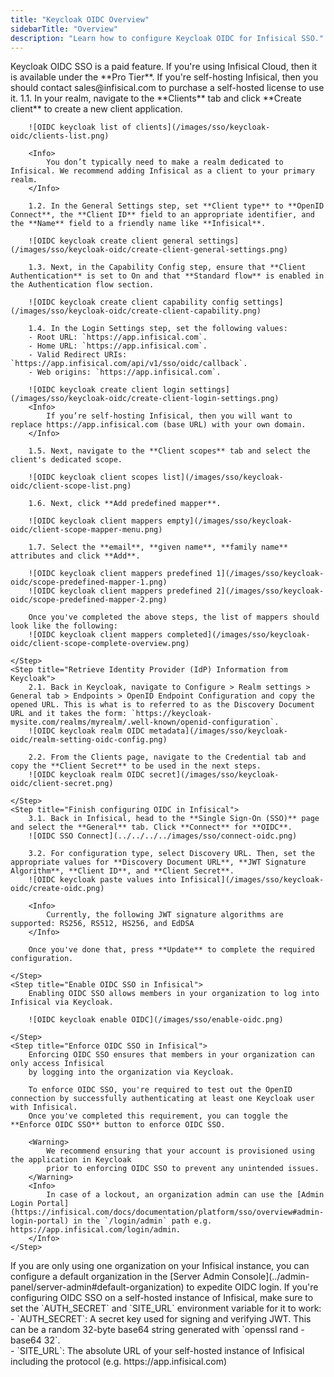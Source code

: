 ```yaml
---
title: "Keycloak OIDC Overview"
sidebarTitle: "Overview"
description: "Learn how to configure Keycloak OIDC for Infisical SSO."
---
```


<Info>
    Keycloak OIDC SSO is a paid feature. If you're using Infisical Cloud, then it
    is available under the **Pro Tier**. If you're self-hosting Infisical, then
    you should contact sales@infisical.com to purchase a self-hosted license to
    use it.
</Info>

<Steps>
    <Step title="Create an OIDC client application in Keycloak">
        1.1. In your realm, navigate to the **Clients** tab and click **Create client** to create a new client application.

        ![OIDC keycloak list of clients](/images/sso/keycloak-oidc/clients-list.png)

        <Info>
            You don’t typically need to make a realm dedicated to Infisical. We recommend adding Infisical as a client to your primary realm.
        </Info>

        1.2. In the General Settings step, set **Client type** to **OpenID Connect**, the **Client ID** field to an appropriate identifier, and the **Name** field to a friendly name like **Infisical**.

        ![OIDC keycloak create client general settings](/images/sso/keycloak-oidc/create-client-general-settings.png)

        1.3. Next, in the Capability Config step, ensure that **Client Authentication** is set to On and that **Standard flow** is enabled in the Authentication flow section.

        ![OIDC keycloak create client capability config settings](/images/sso/keycloak-oidc/create-client-capability.png)

        1.4. In the Login Settings step, set the following values:
        - Root URL: `https://app.infisical.com`.
        - Home URL: `https://app.infisical.com`.
        - Valid Redirect URIs: `https://app.infisical.com/api/v1/sso/oidc/callback`.
        - Web origins: `https://app.infisical.com`.

        ![OIDC keycloak create client login settings](/images/sso/keycloak-oidc/create-client-login-settings.png)
        <Info>
            If you’re self-hosting Infisical, then you will want to replace https://app.infisical.com (base URL) with your own domain.
        </Info>

        1.5. Next, navigate to the **Client scopes** tab and select the client's dedicated scope.

        ![OIDC keycloak client scopes list](/images/sso/keycloak-oidc/client-scope-list.png)

        1.6. Next, click **Add predefined mapper**.

        ![OIDC keycloak client mappers empty](/images/sso/keycloak-oidc/client-scope-mapper-menu.png)

        1.7. Select the **email**, **given name**, **family name** attributes and click **Add**.

        ![OIDC keycloak client mappers predefined 1](/images/sso/keycloak-oidc/scope-predefined-mapper-1.png)
        ![OIDC keycloak client mappers predefined 2](/images/sso/keycloak-oidc/scope-predefined-mapper-2.png)

        Once you've completed the above steps, the list of mappers should look like the following:
        ![OIDC keycloak client mappers completed](/images/sso/keycloak-oidc/client-scope-complete-overview.png)

    </Step>
    <Step title="Retrieve Identity Provider (IdP) Information from Keycloak">
        2.1. Back in Keycloak, navigate to Configure > Realm settings > General tab > Endpoints > OpenID Endpoint Configuration and copy the opened URL. This is what is to referred to as the Discovery Document URL and it takes the form: `https://keycloak-mysite.com/realms/myrealm/.well-known/openid-configuration`.
        ![OIDC keycloak realm OIDC metadata](/images/sso/keycloak-oidc/realm-setting-oidc-config.png)

        2.2. From the Clients page, navigate to the Credential tab and copy the **Client Secret** to be used in the next steps.
        ![OIDC keycloak realm OIDC secret](/images/sso/keycloak-oidc/client-secret.png)

    </Step>
    <Step title="Finish configuring OIDC in Infisical">
        3.1. Back in Infisical, head to the **Single Sign-On (SSO)** page and select the **General** tab. Click **Connect** for **OIDC**.
        ![OIDC SSO Connect](../../../../images/sso/connect-oidc.png)

        3.2. For configuration type, select Discovery URL. Then, set the appropriate values for **Discovery Document URL**, **JWT Signature Algorithm**, **Client ID**, and **Client Secret**.
        ![OIDC keycloak paste values into Infisical](/images/sso/keycloak-oidc/create-oidc.png)

        <Info>
            Currently, the following JWT signature algorithms are supported: RS256, RS512, HS256, and EdDSA
        </Info>

        Once you've done that, press **Update** to complete the required configuration.

    </Step>
    <Step title="Enable OIDC SSO in Infisical">
        Enabling OIDC SSO allows members in your organization to log into Infisical via Keycloak.

        ![OIDC keycloak enable OIDC](/images/sso/enable-oidc.png)

    </Step>
    <Step title="Enforce OIDC SSO in Infisical">
        Enforcing OIDC SSO ensures that members in your organization can only access Infisical
        by logging into the organization via Keycloak.

        To enforce OIDC SSO, you're required to test out the OpenID connection by successfully authenticating at least one Keycloak user with Infisical.
        Once you've completed this requirement, you can toggle the **Enforce OIDC SSO** button to enforce OIDC SSO.

        <Warning>
            We recommend ensuring that your account is provisioned using the application in Keycloak
            prior to enforcing OIDC SSO to prevent any unintended issues.
        </Warning>
        <Info>
            In case of a lockout, an organization admin can use the [Admin Login Portal](https://infisical.com/docs/documentation/platform/sso/overview#admin-login-portal) in the `/login/admin` path e.g. https://app.infisical.com/login/admin.
        </Info>
    </Step>
</Steps>

<Tip>
    If you are only using one organization on your Infisical instance, you can configure a default organization in the [Server Admin Console](../admin-panel/server-admin#default-organization) to expedite OIDC login.
</Tip>

<Note>
    If you're configuring OIDC SSO on a self-hosted instance of Infisical, make
    sure to set the `AUTH_SECRET` and `SITE_URL` environment variable for it to
    work:
    <div class="height:1px;"/>
    - `AUTH_SECRET`: A secret key used for signing and verifying JWT. This
    can be a random 32-byte base64 string generated with `openssl rand -base64
    32`.
    <div class="height:1px;"/>
    - `SITE_URL`: The absolute URL of your self-hosted instance of Infisical including the protocol (e.g. https://app.infisical.com)
</Note>
